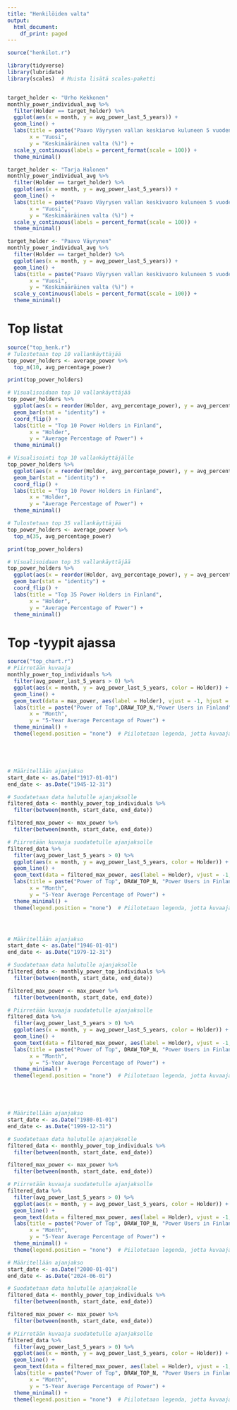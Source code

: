 ```yaml
---
title: "Henkilöiden valta"
output:
  html_document:
    df_print: paged
---
```


```r
source("henkilot.r")

library(tidyverse)
library(lubridate)
library(scales)  # Muista lisätä scales-paketti


target_holder <- "Urho Kekkonen"
monthly_power_individual_avg %>%
  filter(Holder == target_holder) %>%
  ggplot(aes(x = month, y = avg_power_last_5_years)) +
  geom_line() +
  labs(title = paste("Paavo Väyrysen vallan keskiarvo kuluneen 5 vuoden aikana"),
       x = "Vuosi",
       y = "Keskimääräinen valta (%)") +
  scale_y_continuous(labels = percent_format(scale = 100)) +
  theme_minimal()

target_holder <- "Tarja Halonen"
monthly_power_individual_avg %>%
  filter(Holder == target_holder) %>%
  ggplot(aes(x = month, y = avg_power_last_5_years)) +
  geom_line() +
  labs(title = paste("Paavo Väyrysen vallan keskivuoro kuluneen 5 vuoden aikana"),
       x = "Vuosi",
       y = "Keskimääräinen valta (%)") +
  scale_y_continuous(labels = percent_format(scale = 100)) +
  theme_minimal()

target_holder <- "Paavo Väyrynen"
monthly_power_individual_avg %>%
  filter(Holder == target_holder) %>%
  ggplot(aes(x = month, y = avg_power_last_5_years)) +
  geom_line() +
  labs(title = paste("Paavo Väyrysen vallan keskivuoro kuluneen 5 vuoden aikana"),
       x = "Vuosi",
       y = "Keskimääräinen valta (%)") +
  scale_y_continuous(labels = percent_format(scale = 100)) +
  theme_minimal()

```

# Top listat
```r

source("top_henk.r")
# Tulostetaan top 10 vallankäyttäjää
top_power_holders <- average_power %>%
  top_n(10, avg_percentage_power)

print(top_power_holders)

# Visualisoidaan top 10 vallankäyttäjää
top_power_holders %>%
  ggplot(aes(x = reorder(Holder, avg_percentage_power), y = avg_percentage_power)) +
  geom_bar(stat = "identity") +
  coord_flip() +
  labs(title = "Top 10 Power Holders in Finland",
       x = "Holder",
       y = "Average Percentage of Power") +
  theme_minimal()

# Visualisointi top 10 vallankäyttäjälle
top_power_holders %>%
  ggplot(aes(x = reorder(Holder, avg_percentage_power), y = avg_percentage_power)) +
  geom_bar(stat = "identity") +
  coord_flip() +
  labs(title = "Top 10 Power Holders in Finland",
       x = "Holder",
       y = "Average Percentage of Power") +
  theme_minimal()

# Tulostetaan top 35 vallankäyttäjää
top_power_holders <- average_power %>%
  top_n(35, avg_percentage_power)

print(top_power_holders)

# Visualisoidaan top 35 vallankäyttäjää
top_power_holders %>%
  ggplot(aes(x = reorder(Holder, avg_percentage_power), y = avg_percentage_power)) +
  geom_bar(stat = "identity") +
  coord_flip() +
  labs(title = "Top 35 Power Holders in Finland",
       x = "Holder",
       y = "Average Percentage of Power") +
  theme_minimal()

```

# Top -tyypit ajassa

```r

source("top_chart.r")
# Piirretään kuvaaja
monthly_power_top_individuals %>%
  filter(avg_power_last_5_years > 0) %>%
  ggplot(aes(x = month, y = avg_power_last_5_years, color = Holder)) +
  geom_line() +
  geom_text(data = max_power, aes(label = Holder), vjust = -1, hjust = 1, size = 2.5) +
  labs(title = paste("Power of Top",DRAW_TOP_N,"Power Users in Finland"),
       x = "Month",
       y = "5-Year Average Percentage of Power") +
  theme_minimal() +
  theme(legend.position = "none")  # Piilotetaan legenda, jotta kuvaaja olisi selkeämpi





# Määritellään ajanjakso
start_date <- as.Date("1917-01-01")
end_date <- as.Date("1945-12-31")

# Suodatetaan data halutulle ajanjaksolle
filtered_data <- monthly_power_top_individuals %>%
  filter(between(month, start_date, end_date))

filtered_max_power <- max_power %>%
  filter(between(month, start_date, end_date))

# Piirretään kuvaaja suodatetulle ajanjaksolle
filtered_data %>%
  filter(avg_power_last_5_years > 0) %>%
  ggplot(aes(x = month, y = avg_power_last_5_years, color = Holder)) +
  geom_line() +
  geom_text(data = filtered_max_power, aes(label = Holder), vjust = -1, hjust = 1, size = 2.5) +
  labs(title = paste("Power of Top", DRAW_TOP_N, "Power Users in Finland (1917-1945)"),
       x = "Month",
       y = "5-Year Average Percentage of Power") +
  theme_minimal() +
  theme(legend.position = "none")  # Piilotetaan legenda, jotta kuvaaja olisi selkeämpi




# Määritellään ajanjakso
start_date <- as.Date("1946-01-01")
end_date <- as.Date("1979-12-31")

# Suodatetaan data halutulle ajanjaksolle
filtered_data <- monthly_power_top_individuals %>%
  filter(between(month, start_date, end_date))

filtered_max_power <- max_power %>%
  filter(between(month, start_date, end_date))

# Piirretään kuvaaja suodatetulle ajanjaksolle
filtered_data %>%
  filter(avg_power_last_5_years > 0) %>%
  ggplot(aes(x = month, y = avg_power_last_5_years, color = Holder)) +
  geom_line() +
  geom_text(data = filtered_max_power, aes(label = Holder), vjust = -1, hjust = 1, size = 2.5) +
  labs(title = paste("Power of Top", DRAW_TOP_N, "Power Users in Finland (1946-1979)"),
       x = "Month",
       y = "5-Year Average Percentage of Power") +
  theme_minimal() +
  theme(legend.position = "none")  # Piilotetaan legenda, jotta kuvaaja olisi selkeämpi





# Määritellään ajanjakso
start_date <- as.Date("1980-01-01")
end_date <- as.Date("1999-12-31")

# Suodatetaan data halutulle ajanjaksolle
filtered_data <- monthly_power_top_individuals %>%
  filter(between(month, start_date, end_date))

filtered_max_power <- max_power %>%
  filter(between(month, start_date, end_date))

# Piirretään kuvaaja suodatetulle ajanjaksolle
filtered_data %>%
  filter(avg_power_last_5_years > 0) %>%
  ggplot(aes(x = month, y = avg_power_last_5_years, color = Holder)) +
  geom_line() +
  geom_text(data = filtered_max_power, aes(label = Holder), vjust = -1, hjust = 1, size = 2.5) +
  labs(title = paste("Power of Top", DRAW_TOP_N, "Power Users in Finland (1980-1999)"),
       x = "Month",
       y = "5-Year Average Percentage of Power") +
  theme_minimal() +
  theme(legend.position = "none")  # Piilotetaan legenda, jotta kuvaaja olisi selkeämpi

# Määritellään ajanjakso
start_date <- as.Date("2000-01-01")
end_date <- as.Date("2024-06-01")

# Suodatetaan data halutulle ajanjaksolle
filtered_data <- monthly_power_top_individuals %>%
  filter(between(month, start_date, end_date))

filtered_max_power <- max_power %>%
  filter(between(month, start_date, end_date))

# Piirretään kuvaaja suodatetulle ajanjaksolle
filtered_data %>%
  filter(avg_power_last_5_years > 0) %>%
  ggplot(aes(x = month, y = avg_power_last_5_years, color = Holder)) +
  geom_line() +
  geom_text(data = filtered_max_power, aes(label = Holder), vjust = -1, hjust = 1, size = 2.5) +
  labs(title = paste("Power of Top", DRAW_TOP_N, "Power Users in Finland (2000-2024)"),
       x = "Month",
       y = "5-Year Average Percentage of Power") +
  theme_minimal() +
  theme(legend.position = "none")  # Piilotetaan legenda, jotta kuvaaja olisi selkeämpi

```